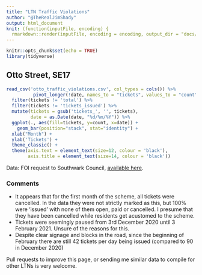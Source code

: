 ---
title: "LTN Traffic Violations"
author: "@TheRealJimShady"
output: html_document
knit: (function(inputFile, encoding) {
  rmarkdown::render(inputFile, encoding = encoding, output_dir = "docs/", output_file ="index.html") })
---

```{r setup, include=FALSE}
knitr::opts_chunk$set(echo = TRUE)
library(tidyverse)
```

## Otto Street, SE17

```{r otto_street, echo=FALSE, fig.align="center"}

read_csv('otto_traffic_violations.csv', col_types = cols()) %>%
          pivot_longer(!date, names_to = "tickets", values_to = "count") %>% 
  filter(tickets != 'total') %>%
  filter(tickets != 'tickets_issued') %>%
  mutate(tickets = gsub('tickets_', '', tickets),
         date = as.Date(date, "%d/%m/%Y")) %>%
  ggplot(., aes(fill=tickets, y=count, x=date)) + 
    geom_bar(position="stack", stat="identity") +
  xlab("Month") +
  ylab('Tickets') +
  theme_classic() +
  theme(axis.text = element_text(size=12, colour = 'black'),
        axis.title = element_text(size=14, colour = 'black'))

```

Data: FOI request to Southwark Council, [available here](https://raw.githubusercontent.com/JimShady/ltn_traffic_violations/main/otto_traffic_violations.csv).

### Comments

-   It appears that for the first month of the scheme, all tickets were cancelled. In the data they were not strictly marked as this, but 100% were 'issued' with none of them open, paid or cancelled. I presume that they have been cancelled while residents get acustomed to the scheme.
-   Tickets were seemingly paused from 3rd December 2020 until 3 February 2021. Unsure of the reasons for this.
-   Despite clear signage and blocks in the road, since the beginning of February there are still 42 tickets per day being issued (compared to 90 in December 2020)

Pull requests to improve this page, or sending me similar data to compile for other LTNs is very welcome.

